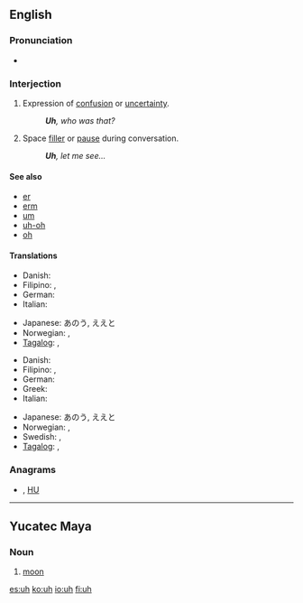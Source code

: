 {{also|ùh|ūh}}
==English==

===Pronunciation===
* {{audio|en-us-uh.ogg|Audio (US)}}

===Interjection===
{{en-intj}}

# Expression of [[confusion]] or [[uncertainty]].
#: '''''Uh''', who was that?''
# Space [[filler]] or [[pause]] during conversation.
#: '''''Uh''', let me see...''
<!-- # Used with [[vibrator]] in your [[voice]] ?? -->

====See also====
* [[er]]
* [[erm]]
* [[um]]
* [[uh-oh]]
* [[oh]]

====Translations====
{{trans-top|expression of confusion or uncertainty}}
* Danish: {{t-|da|øh}}
* Filipino: {{tø|fil|ah}},  {{tø|fil|eh}}
* German: {{t+|de|äh}}
* Italian: {{t-|it|uh}}
{{trans-mid}}
* Japanese: あのう, ええと
* Norwegian: {{t-|no|eh}}, {{t-|no|øh}}
* [[Tagalog]]: {{t-|tl|ah|xs=Tagalog}},  {{t-|tl|eh|xs=Tagalog}}
{{trans-bottom}}

{{trans-top|space filler or pause during conversation}}
* Danish: {{t-|da|øh}}
* Filipino: {{tø|fil|ah}},  {{tø|fil|eh}}
* German: {{t+|de|äh}}
* Greek: {{t+|el|ε|tr=e}}
* Italian: {{t-|it|uh}}
{{trans-mid}}
* Japanese: あのう, ええと
* Norwegian: {{t-|no|eh}}, {{t-|no|øh}}
* Swedish: {{t-|sv|eh}}, {{t-|sv|öh}}
* [[Tagalog]]: {{t-|tl|ah|xs=Tagalog}},  {{t-|tl|eh|xs=Tagalog}}
{{trans-bottom}}

===Anagrams===
* {{alphagram|[[Hu#English|Hu]]}} , [[HU#English|HU]]

----

==Yucatec Maya==

===Noun===
{{yua-noun|?}}

# {{astronomy|lang=yua}} [[moon]]

[[es:uh]]
[[ko:uh]]
[[io:uh]]
[[fi:uh]]